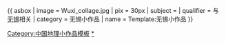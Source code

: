 {{ asbox
| image     = Wuxi_collage.jpg
| pix       = 30px
| subject   = 
| qualifier = 与[[无锡]]相关
| category  = 无锡小作品
| name = Template:无锡小作品
}}<noinclude>

[[Category:中国地理小作品模板]]
[[Category:无锡小作品|*]]

</noinclude>